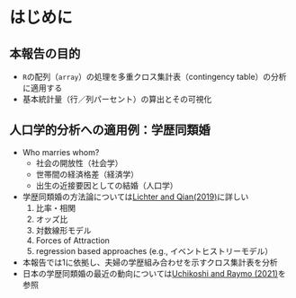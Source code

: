 # はじめに

## 本報告の目的
- `R`の配列（`array`）の処理を多重クロス集計表（contingency table）の分析に適用する
- 基本統計量（行／列パーセント）の算出とその可視化

## 人口学的分析への適用例：**学歴同類婚**
- Who marries whom?
  - 社会の開放性（社会学）
  - 世帯間の経済格差（経済学）
  - 出生の近接要因としての結婚（人口学）

- 学歴同類婚の方法論については[Lichter and Qian(2019)](https://link.springer.com/chapter/10.1007/978-3-319-93227-9_13)に詳しい
  1. 比率・相関
  2. オッズ比
  3. 対数線形モデル
  4. Forces of Attraction
  5. regression based approaches (e.g., イベントヒストリーモデル）

- 本報告では1に依拠し、夫婦の学歴組み合わせを示すクロス集計表を分析
- 日本の学歴同類婚の最近の動向については[Uchikoshi and Raymo (2021)](https://link.springer.com/book/10.1007/978-981-16-3713-1)を参照 
